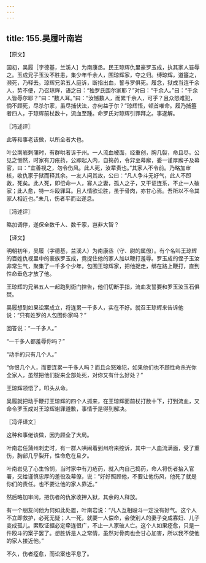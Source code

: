 ```yaml
---
---
---
```

title: 155.吴履叶南岩
---



【原文】

国初，吴履［字德基，兰溪人］为南康丞。民王琼辉仇里豪罗玉成，执其家人笞辱之。玉成兄子玉汝不胜恚，集少年千余人，围琼辉家，夺之归。缚琼辉，道箠之，濒死，乃释去。琼辉兄弟五人庭诉，断指出血，誓与罗俱死。履念，狱成当连千余人，势不便，乃召琼辉，语之曰：“独罗氏围尔家耶？”对曰：“千余人。”曰：“千余人皆辱尔耶？”曰：“数人耳。”曰：“汝憾数人，而累千余人，可乎？且众怒难犯，倘不顾死，尽杀尔家，虽尽捕伏法，亦何益于尔？”琼辉悟，顿首唯命。履乃捕箠者四人，于琼辉前杖数十，流血至踵。命罗氏对琼辉引罪拜之。事遂解。

〖冯述评〗

此等和事老该做，以所全者大也。

叶公南岩刺蒲时，有群哄者诉于州。一人流血被面，经重创，胸几裂，命且尽。公见之恻然，时家有刀疮药，公即起入内，自捣药，令舁至幕廨，委一谨厚廨子及幕官，曰：“宜善视之，勿令伤风。此人死，汝辈责也。”其家人不令前。乃略加审核，收仇家于狱而释其余。一友人问其故，公曰：“凡人争斗无好气，此人不即救，死矣。此人死，即偿命一人，寡人之妻，孤人之子，又干证连系，不止一人破家；此人愈，特一斗殴罪耳。且人情欲讼胜，虽于骨肉，亦甘心焉。吾所以不令其家人相近也。”未几，伤者平而讼遂息。

〖冯述评〗

略加调停，遂保全数千人、数千家，岂非大智？

【译文】

明朝初年，吴履（字德基，兰溪人）为南康丞（守、尉的属僚）。有个名叫王琼辉的百姓仇视里中的豪族罗玉成，竟捉住他的家人加以鞭打羞辱。罗玉成的侄子玉汝非常生气，聚集了一千多个少年，包围王琼辉家，把他捉走，绑在路上鞭打，直到性命垂危才放了他。

王琼辉的兄弟五人一起跑到衙门控告，他们切断手指，流血发誓要和罗玉汝玉石俱焚。

吴履想到如果讼案成立，将连累一千多人，实在不好。就召王琼辉来告诉他说：“只有姓罗的人包围你家吗？”

回答说：“一千多人。”

“一千多人都羞辱你吗？”

“动手的只有几个人。”

“你恨几个人，而要连累一千多人吗？而且众怒难犯，如果他们也不顾性命杀光你全家人，虽然把他们捉来全部处死，对你又有什么好处？”

王琼辉领悟了，叩头从命。

吴履就把动手鞭打王琼辉的四个人抓来，在王琼辉面前杖打数十下，打到流血，又命令罗玉成对王琼辉谢罪道歉，事情于是得到解决。

〖冯评译文〗

这种和事佬该做，因为顾全了大局。

叶南岩任蒲州刺史时，有一群人哄闹着到州府来控诉，其中一人血流满面，受了重伤，胸部几乎裂开，性命危在旦夕。

叶南岩见了心生怜悯，当时家中有刀疮药，就入内自己捣药，命人将伤者抬入官署，交给谨慎忠厚的差役及幕僚，说：“好好照顾他，不要让他伤风，他死了就是你们的责任。也不要让他的家人靠近。”

然后略加审问，把伤者的仇家收押入狱，其余的人释放。

有一个朋友问他为何如此处置，叶南岩说：“凡人互相殴斗一定没有好气。这个人不立即救护，必死无疑；人一死，就要一人偿命，会使别人的妻子变成寡妇、儿子变成孤儿。索取证据必定牵连很广，不止一人家破人亡。这个人如果痊愈，只是一件殴斗的案子罢了。想胜诉是人之常情，虽然对骨肉也会甘心加害，所以我不使他的家人接近他。”

不久，伤者痊愈，而讼案也平息了。